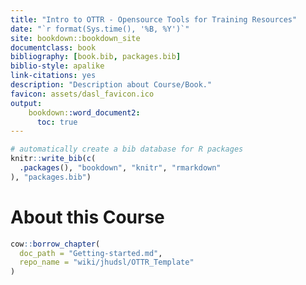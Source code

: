 ```yaml
---
title: "Intro to OTTR - Opensource Tools for Training Resources"
date: "`r format(Sys.time(), '%B, %Y')`"
site: bookdown::bookdown_site
documentclass: book
bibliography: [book.bib, packages.bib]
biblio-style: apalike
link-citations: yes
description: "Description about Course/Book."
favicon: assets/dasl_favicon.ico
output:
    bookdown::word_document2:
      toc: true
---
```


```r
# automatically create a bib database for R packages
knitr::write_bib(c(
  .packages(), "bookdown", "knitr", "rmarkdown"
), "packages.bib")
```

# About this Course {-}

```r
cow::borrow_chapter(
  doc_path = "Getting-started.md",
  repo_name = "wiki/jhudsl/OTTR_Template"
)
```
